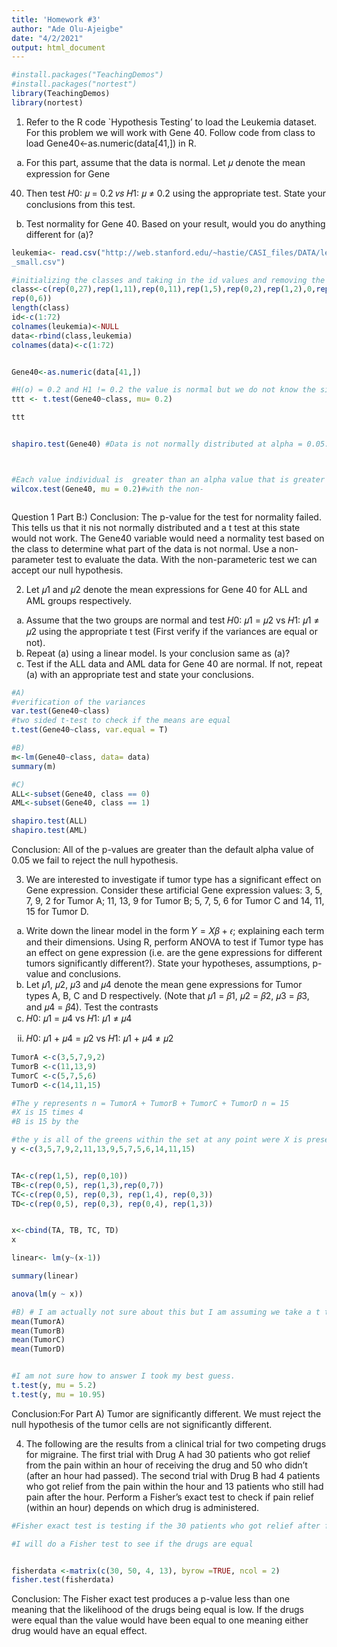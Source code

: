 ---
title: 'Homework #3'
author: "Ade Olu-Ajeigbe"
date: "4/2/2021"
output: html_document
---

```{r}
#install.packages("TeachingDemos")
#install.packages("nortest")
library(TeachingDemos)
library(nortest)
```

1. Refer to the R code `Hypothesis Testing' to load the Leukemia dataset. For this problem we
will work with Gene 40.
Follow code from class to load Gene40<-as.numeric(data[41,]) in R.
(a) For this part, assume that the data is normal. Let 𝜇 denote the mean expression for Gene
40. Then test 𝐻0: 𝜇 = 0.2 𝑣𝑠 𝐻1: 𝜇 ≠ 0.2 using the appropriate test. State your
conclusions from this test.
(b) Test normality for Gene 40. Based on your result, would you do anything different for
(a)?

```{r, echo = TRUE}
leukemia<- read.csv("http://web.stanford.edu/~hastie/CASI_files/DATA/leukemia
_small.csv")

#initializing the classes and taking in the id values and removing the column names
class<-c(rep(0,27),rep(1,11),rep(0,11),rep(1,5),rep(0,2),rep(1,2),0,rep(1,7),
rep(0,6))
length(class)
id<-c(1:72)
colnames(leukemia)<-NULL
data<-rbind(class,leukemia)
colnames(data)<-c(1:72)


Gene40<-as.numeric(data[41,])

#H(o) = 0.2 and H1 != 0.2 the value is normal but we do not know the sigma(variance) value so a t test seems appropirate
ttt <- t.test(Gene40~class, mu= 0.2)

ttt


shapiro.test(Gene40) #Data is not normally distributed at alpha = 0.05. The test would have to be look



#Each value individual is  greater than an alpha value that is greater than 0.05
wilcox.test(Gene40, mu = 0.2)#with the non-



```
Question 1 Part B:) Conclusion: The p-value for the test for normality failed. This tells us that it nis not normally distributed and a t test at this state would not work. The Gene40 variable would need a normality test based on the class to determine what part of the data is not normal. Use a non-parameter test to evaluate the data. With the non-parameteric test we can accept our null hypothesis.












2. Let 𝜇1 and 𝜇2 denote the mean expressions for Gene 40 for ALL and AML groups respectively.
(a) Assume that the two groups are normal and test 𝐻0: 𝜇1 = 𝜇2 vs 𝐻1: 𝜇1 ≠ 𝜇2 using the
appropriate t test (First verify if the variances are equal or not).
(b) Repeat (a) using a linear model. Is your conclusion same as (a)?
(c) Test if the ALL data and AML data for Gene 40 are normal. If not, repeat (a) with an
appropriate test and state your conclusions.


```{r , echo = FALSE}
#A)
#verification of the variances
var.test(Gene40~class)
#two sided t-test to check if the means are equal
t.test(Gene40~class, var.equal = T)

#B)
m<-lm(Gene40~class, data= data)
summary(m) 

#C)
ALL<-subset(Gene40, class == 0)
AML<-subset(Gene40, class == 1)

shapiro.test(ALL) 
shapiro.test(AML)


```
Conclusion: All of the p-values are greater than the default alpha value of 0.05 we fail to reject the null hypothesis.


3. We are interested to investigate if tumor type has a significant effect on Gene expression.
Consider these artificial Gene expression values: 3, 5, 7, 9, 2 for Tumor A; 11, 13, 9 for Tumor
B; 5, 7, 5, 6 for Tumor C and 14, 11, 15 for Tumor D.
(a) Write down the linear model in the form 𝑌 = 𝑋𝛽 + 𝜖; explaining each term and their
dimensions. Using R, perform ANOVA to test if Tumor type has an effect on gene
expression (i.e. are the gene expressions for different tumors significantly different?). State
your hypotheses, assumptions, p-value and conclusions.
(b) Let 𝜇1, 𝜇2, 𝜇3 and 𝜇4 denote the mean gene expressions for Tumor types A, B, C and D
respectively. (Note that 𝜇1 = 𝛽1, 𝜇2 = 𝛽2, 𝜇3 = 𝛽3, and 𝜇4 = 𝛽4). Test the contrasts
(i) 𝐻0: 𝜇1 = 𝜇4 vs 𝐻1: 𝜇1 ≠ 𝜇4
(ii) 𝐻0: 𝜇1 + 𝜇4 = 𝜇2 vs 𝐻1: 𝜇1 + 𝜇4 ≠ 𝜇2

```{r , echo=TRUE}
TumorA <-c(3,5,7,9,2)
TumorB <-c(11,13,9)
TumorC <-c(5,7,5,6)
TumorD <-c(14,11,15)

#The y represents n = TumorA + TumorB + TumorC + TumorD n = 15
#X is 15 times 4 
#B is 15 by the

#the y is all of the greens within the set at any point were X is present.
y <-c(3,5,7,9,2,11,13,9,5,7,5,6,14,11,15)


TA<-c(rep(1,5), rep(0,10))
TB<-c(rep(0,5), rep(1,3),rep(0,7))
TC<-c(rep(0,5), rep(0,3), rep(1,4), rep(0,3))
TD<-c(rep(0,5), rep(0,3), rep(0,4), rep(1,3))


x<-cbind(TA, TB, TC, TD)
x

linear<- lm(y~(x-1))

summary(linear)

anova(lm(y ~ x))

#B) # I am actually not sure about this but I am assuming we take a t test to determine the null hypothesis on both. I don't think we need to take the mean but those are the avaliable gene expression values.
mean(TumorA)
mean(TumorB)
mean(TumorC)
mean(TumorD)


#I am not sure how to answer I took my best guess.
t.test(y, mu = 5.2)
t.test(y, mu = 10.95)


```
Conclusion:For Part A) Tumor are significantly different. We must reject the null hypothesis of the tumor cells are not significantly different.


4. The following are the results from a clinical trial for two competing drugs for migraine. The
first trial with Drug A had 30 patients who got relief from the pain within an hour of receiving
the drug and 50 who didn’t (after an hour had passed). The second trial with Drug B had 4
patients who got relief from the pain within the hour and 13 patients who still had pain after the
hour. Perform a Fisher’s exact test to check if pain relief (within an hour) depends on which
drug is administered.


```{r}
#Fisher exact test is testing if the 30 patients who got relief after from Drug A is more significant than the 4 patients that that recieved pain relief with Drug B.

#I will do a Fisher test to see if the drugs are equal


fisherdata <-matrix(c(30, 50, 4, 13), byrow =TRUE, ncol = 2)
fisher.test(fisherdata) 

```



Conclusion: The Fisher exact test produces a p-value less than one meaning that the likelihood of the drugs being equal is low. If the drugs were equal than the value would have been equal to one meaning either drug would have an equal effect.